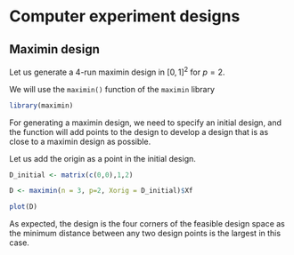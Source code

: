 # Computer experiment designs

## Maximin design

Let us generate a 4-run maximin design in $[0, 1]^2$ for $p=2$.

We will use the `maximin()` function of the `maximin` library

```r
library(maximin)
```

For generating a maximin design, we need to specify an initial design, and the function will add points to the design to develop a design that is as close to a maximin design as possible.

Let us add the origin as a point in the initial design.

```r
D_initial <- matrix(c(0,0),1,2)
```


```r
D <- maximin(n = 3, p=2, Xorig = D_initial)$Xf
```

```r
plot(D)
```

As expected, the design is the four corners of the feasible design space as the minimum distance between any two design points is the largest in this case.

